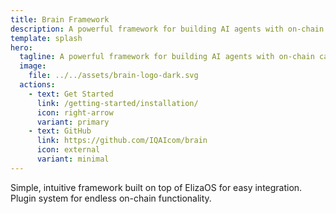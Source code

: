 ```yaml
---
title: Brain Framework
description: A powerful framework for building AI agents with on-chain capabilities
template: splash
hero:
  tagline: A powerful framework for building AI agents with on-chain capabilities
  image:
    file: ../../assets/brain-logo-dark.svg
  actions:
    - text: Get Started
      link: /getting-started/installation/
      icon: right-arrow
      variant: primary
    - text: GitHub
      link: https://github.com/IQAIcom/brain
      icon: external
      variant: minimal
---
```



<CardGrid stagger>
  <Card title="Easy to Use" icon="pencil">
    Simple, intuitive framework built on top of ElizaOS for easy integration.
  </Card>
  <Card title="Flexible Architecture" icon="puzzle">
    Plugin system for endless on-chain functionality.
  </Card>
</CardGrid>